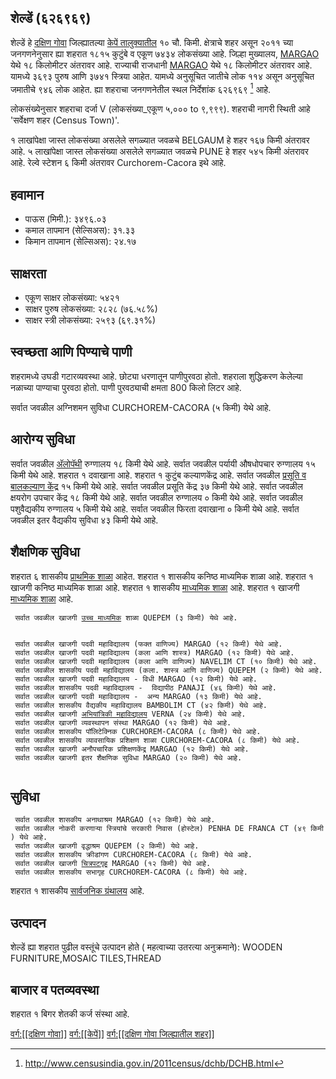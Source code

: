 {{माहितीचौकट भारतीय न्यायक्षेत्र
|प्रकार=शहर 
|जनगणना_स्थलनिर्देशांक=626969
|स्थानिक_नाव=शेल्डें
|तालुका_नाव=केपें
|जिल्हा_नाव=दक्षिण गोवा
|राज्य_नाव =गोवा
|विभाग=
|जिल्हा=[[दक्षिण गोवा]]
|तालुका_नावे =[[केपें]]
|जवळचे_शहर =[[BELGAUM]]
|अक्षांश=
|रेखांश=
|शोधक_स्थान =right
|क्षेत्रफळ_एकूण=10
|उंची=
|लोकसंख्या_एकूण=7434
|लोकसंख्या_वर्ष=2011
|लोकसंख्या_घनता=743
|लोकसंख्या_पुरुष=3693
|लोकसंख्या_स्त्री=3741
|लिंग_गुणोत्तर=1012
|अधिकृत_भाषा=[[कोंकणी, मराठी]]
}}

== शेल्डें (६२६९६९) ==

शेल्डें हे [[दक्षिण गोवा जिल्हा | दक्षिण गोवा]] जिल्ह्यातल्या [[केपें | केपें तालुक्यातील]] १० चौ. किमी. क्षेत्राचे शहर असून २०११ च्या जनगणनेनुसार ह्या शहरात १८१५ कुटुंबे व एकूण ७४३४ लोकसंख्या आहे. जिल्हा मुख्यालय, [[MARGAO]] येथे १८ किलोमीटर अंतरावर आहे. राज्याची राजधानी [[MARGAO]] येथे १८ किलोमीटर अंतरावर आहे.   यामध्ये ३६९३ पुरुष आणि ३७४१ स्त्रिया आहेत. यामध्ये अनुसूचित जातीचे लोक ११४ असून अनुसूचित जमातीचे ९४६ लोक आहेत. ह्या शहराचा जनगणनेतील स्थल निर्देशांक ६२६९६९  <ref>http://www.censusindia.gov.in/2011census/dchb/DCHB.html</ref> आहे.

लोकसंख्येनुसार शहराचा दर्जा V (लोकसंख्या_एकूण ५,००० to ९,९९९).
शहराची नागरी स्थिती आहे 'सर्वेक्षण शहर (Census Town)'.

१ लाखांपेक्षा जास्त लोकसंख्या असलेले सगळ्यात जवळचे BELGAUM हे शहर  १६७ किमी अंतरावर आहे. ५ लाखांपेक्षा जास्त लोकसंख्या असलेले सगळ्यात जवळचे PUNE हे शहर  ५४५ किमी अंतरावर आहे. रेल्वे स्टेशन  ६ किमी अंतरावर Curchorem-Cacora इथे आहे.


== हवामान ==  
* पाऊस (मिमी.): ३४९६.०३ 
* कमाल तापमान (सेल्सिअस): ३१.३३
* किमान तापमान (सेल्सिअस): २४.१७


== साक्षरता ==  
* एकूण साक्षर लोकसंख्या: ५४२१
* साक्षर पुरुष लोकसंख्या: २८२८ (७६.५८%)
* साक्षर स्त्री लोकसंख्या: २५९३ (६९.३१%)


== स्वच्छता आणि पिण्याचे पाणी ==  
शहरामध्ये उघडी गटारव्यवस्था आहे.
छोट्या धरणातून  पाणीपुरवठा होतो. शहराला शुद्धिकरण केलेल्या नळाच्या पाण्याचा पुरवठा होतो. पाणी पुरवठ्याची क्षमता 800 किलो लिटर आहे.

सर्वात जवळील अग्निशमन सुविधा CURCHOREM-CACORA (५ किमी) येथे आहे.


== आरोग्य सुविधा ==
सर्वात जवळील [[अॅलोपॅथी|अ‍ॅलोपॅथी]] रुग्णालय १८ किमी येथे आहे.
सर्वात जवळील पर्यायी औषधोपचार रुग्णालय १५ किमी येथे आहे.
﻿शहरात १ दवाखाना आहे.
﻿शहरात १ कुटुंब कल्याणकेंद्र आहे.
सर्वात जवळील [[प्रसूती| प्रसूति व बालकल्याण केंद्र]] १५ किमी येथे आहे.
सर्वात जवळील प्रसूति केंद्र ३७ किमी येथे आहे.
सर्वात जवळील क्षयरोग उपचार केंद्र १८ किमी येथे आहे.
सर्वात जवळील रुग्णालय ० किमी येथे आहे.
सर्वात जवळील पशुवैद्यकीय रुग्णालय ५ किमी येथे आहे.
सर्वात जवळील फिरता दवाखाना ० किमी येथे आहे.
सर्वात जवळील इतर वैद्यकीय सुविधा ४३ किमी येथे आहे.






== शैक्षणिक सुविधा ==
शहरात ६ शासकीय [[प्राथमिक शाळा]] आहेत.  
﻿शहरात १ शासकीय कनिष्ठ माध्यमिक शाळा आहे. ﻿शहरात १ खाजगी कनिष्ठ माध्यमिक शाळा आहे.  
﻿शहरात १ शासकीय [[माध्यमिक शाळा]] आहे. ﻿शहरात १ खाजगी [[माध्यमिक शाळा]] आहे.  
  सर्वात जवळील खाजगी [[उच्च माध्यमिक शिक्षण|उच्च माध्यमिक]] शाळा QUEPEM (३ किमी) येथे आहे.
   
   
  सर्वात जवळील खाजगी पदवी महाविद्यालय (फक्त वाणिज्य) MARGAO (१२ किमी) येथे आहे.
  सर्वात जवळील खाजगी पदवी महाविद्यालय (कला आणि शास्त्र) MARGAO (१२ किमी) येथे आहे.
  सर्वात जवळील खाजगी पदवी महाविद्यालय (कला आणि वाणिज्य) NAVELIM CT (१० किमी) येथे आहे.
  सर्वात जवळील शासकीय पदवी महाविद्यालय (कला. शास्त्र आणि वाणिज्य) QUEPEM (२ किमी) येथे आहे.
  सर्वात जवळील खाजगी पदवी महाविद्यालय - विधी MARGAO (१२ किमी) येथे आहे.
  सर्वात जवळील शासकीय पदवी महाविद्यालय -  विद्यापीठ PANAJI (४६ किमी) येथे आहे.
  सर्वात जवळील खाजगी पदवी महाविद्यालय -  अन्य MARGAO (१३ किमी) येथे आहे.
  सर्वात जवळील शासकीय वैद्यकीय महाविद्यालय BAMBOLIM CT (४२ किमी) येथे आहे.
  सर्वात जवळील खाजगी [[अभियांत्रिकी|अभियांत्रिकी महाविद्यालय]] VERNA (२४ किमी) येथे आहे.
  सर्वात जवळील खाजगी व्यवस्थापन संस्था MARGAO (१२ किमी) येथे आहे.
  सर्वात जवळील शासकीय पॉलिटेक्निक CURCHOREM-CACORA (८ किमी) येथे आहे.
  सर्वात जवळील शासकीय व्यावसायिक प्रशिक्षण शाळा CURCHOREM-CACORA (८ किमी) येथे आहे.
  सर्वात जवळील खाजगी अनौपचारिक प्रशिक्षणकेंद्र MARGAO (१२ किमी) येथे आहे.
  सर्वात जवळील खाजगी इतर शैक्षणिक सुविधा MARGAO (२० किमी) येथे आहे.
   


== सुविधा ==
  सर्वात जवळील शासकीय अनाथाश्रम MARGAO (१२ किमी) येथे आहे.
  सर्वात जवळील नोकरी करणाऱ्या स्त्रियांचे सरकारी निवास (होस्टेल) PENHA DE FRANCA CT (४९ किमी) येथे आहे.
  सर्वात जवळील खाजगी वृद्धाश्रम QUEPEM (२ किमी) येथे आहे.
  सर्वात जवळील शासकीय क्रीडांगण CURCHOREM-CACORA (८ किमी) येथे आहे.
  सर्वात जवळील खाजगी [[चित्रपटगृह]] MARGAO (१२ किमी) येथे आहे.
  सर्वात जवळील शासकीय सभागृह CURCHOREM-CACORA (८ किमी) येथे आहे.
﻿शहरात १ शासकीय [[सार्वजनिक ग्रंथालय]] आहे.   


== उत्पादन ==
शेल्डें ह्या शहरात पुढील वस्तूंचे उत्पादन होते ( महत्वाच्या उतरत्या अनुक्रमाने): WOODEN FURNITURE,MOSAIC TILES,THREAD


== बाजार व पतव्यवस्था ==




﻿शहरात १ बिगर शेतकी कर्ज संस्था आहे.



[[वर्ग:[[दक्षिण गोवा]]]]
[[वर्ग:[[केपें]]]]
[[वर्ग:[[दक्षिण गोवा जिल्ह्यातील शहर]]]]


{{संदर्भनोंदी}}
 


